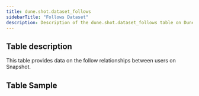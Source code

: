 ```yaml
---
title: dune.shot.dataset_follows
sidebarTitle: "Follows Dataset"
description: Description of the dune.shot.dataset_follows table on Dune
---
```


## Table description

This table provides data on the follow relationships between users on Snapshot.

## Table Sample


<TableSample tableSchema="dune.shot" tableName="dataset_follows" />
